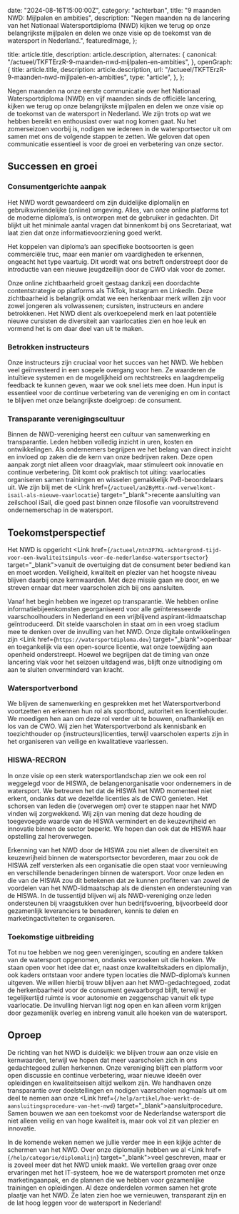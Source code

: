 
  date: "2024-08-16T15:00:00Z",
  category: "achterban",
  title: "9 maanden NWD: Mijlpalen en ambities",
  description:
    "Negen maanden na de lancering van het Nationaal Watersportdiploma (NWD) kijken we terug op onze belangrijkste mijlpalen en delen we onze visie op de toekomst van de watersport in Nederland.",
  featuredImage,
};

  title: article.title,
  description: article.description,
  alternates: {
    canonical: "/actueel/TKFTErzR-9-maanden-nwd-mijlpalen-en-ambities",
  },
  openGraph: {
    title: article.title,
    description: article.description,
    url: "/actueel/TKFTErzR-9-maanden-nwd-mijlpalen-en-ambities",
    type: "article",
  },
};


Negen maanden na onze eerste communicatie over het Nationaal Watersportdiploma
(NWD) en vijf maanden sinds de officiële lancering, kijken we terug op onze
belangrijkste mijlpalen en delen we onze visie op de toekomst van de watersport
in Nederland. We zijn trots op wat we hebben bereikt en enthousiast over wat nog
komen gaat. Nu het zomerseizoen voorbij is, nodigen we iedereen in de
watersportsector uit om samen met ons de volgende stappen te zetten. We geloven
dat open communicatie essentieel is voor de groei en verbetering van onze
sector.

## Successen en groei

### Consumentgerichte aanpak

Het NWD wordt gewaardeerd om zijn duidelijke diplomalijn en gebruiksvriendelijke
(online) omgeving. Alles, van onze online platforms tot de moderne diploma’s, is
ontworpen met de gebruiker in gedachten. Dit blijkt uit het minimale aantal
vragen dat binnenkomt bij ons Secretariaat, wat laat zien dat onze
informatievoorziening goed werkt.

Het koppelen van diploma’s aan specifieke bootsoorten is geen commerciële truc,
maar een manier om vaardigheden te erkennen, ongeacht het type vaartuig. Dit
wordt wat ons betreft onderstreept door de introductie van een nieuwe
jeugdzeillijn door de CWO vlak voor de zomer.

Onze online zichtbaarheid groeit gestaag dankzij een doordachte contentstrategie
op platforms als <Link
href={constants.TIKTOK_URL} target="_blank">TikTok</Link>, <Link
href={constants.INSTAGRAM_URL} target="_blank">Instagram</Link> en <Link
href={constants.LINKEDIN_URL} target="_blank">LinkedIn</Link>. Deze
zichtbaarheid is belangrijk omdat we een herkenbaar merk willen zijn voor zowel
jongeren als volwassenen; cursisten, instructeurs en andere betrokkenen. Het NWD
dient als overkoepelend merk en laat potentiële nieuwe cursisten de diversiteit
aan vaarlocaties zien en hoe leuk en vormend het is om daar deel van uit te
maken.

### Betrokken instructeurs

Onze instructeurs zijn cruciaal voor het succes van het NWD. We hebben veel
geïnvesteerd in een soepele overgang voor hen. Ze waarderen de intuïtieve
systemen en de mogelijkheid om rechtstreeks en laagdrempelig feedback te kunnen
geven, waar we ook snel iets mee doen. Hun input is essentieel voor de continue
verbetering van de vereniging en om in contact te blijven met onze belangrijkste
doelgroep: de consument.

### Transparante verenigingscultuur

Binnen de NWD-vereniging heerst een cultuur van samenwerking en transparantie.
Leden hebben volledig inzicht in uren, kosten en ontwikkelingen. Als ondernemers
begrijpen we het belang van direct inzicht en invloed op zaken die de kern van
onze bedrijven raken. Deze open aanpak zorgt niet alleen voor draagvlak, maar
stimuleert ook innovatie en continue verbetering. Dit komt ook praktisch tot
uiting: vaarlocaties organiseren samen trainingen en wisselen gemakkelijk
PvB-beoordelaars uit. We zijn blij met de&#32;<Link
href={`/actueel/an2ByMtx-nwd-verwelkomt-isail-als-nieuwe-vaarlocatie`}
target="\_blank">recente aansluiting van zeilschool iSail</Link>, die goed past
binnen onze filosofie van vooruitstrevend ondernemerschap in de watersport.

## Toekomstperspectief

Het NWD is opgericht <Link
href={`/actueel/ntn3P7KL-achtergrond-tijd-voor-een-kwaliteitsimpuls-voor-de-nederlandse-watersportsector`}
target="\_blank">vanuit&#32;de&#32;overtuiging&#32;dat&#32;de&#32;consument&#32;beter&#32;bediend&#32;kan&#32;en&#32;moet&#32;worden</Link>.
Veiligheid, kwaliteit en plezier van het hoogste niveau blijven daarbij onze
kernwaarden. Met deze missie gaan we door, en we streven ernaar dat meer
vaarscholen zich bij ons aansluiten.

Vanaf het begin hebben we ingezet op transparantie. We hebben online
informatiebijeenkomsten georganiseerd voor alle geïnteresseerde
vaarschoolhouders in Nederland en een vrijblijvend aspirant-lidmaatschap
geïntroduceerd. Dit stelde vaarscholen in staat om in een vroeg stadium mee te
denken over de invulling van het NWD. Onze digitale ontwikkelingen zijn <Link
href={`https://watersportdiploma.dev`} target="\_blank">openbaar</Link> en
toegankelijk via een open-source licentie, wat onze toewijding aan openheid
onderstreept. Hoewel we begrijpen dat de timing van onze lancering vlak voor het
seizoen uitdagend was, blijft onze uitnodiging om aan te sluiten onverminderd
van kracht.

### Watersportverbond

We blijven de samenwerking en gesprekken met het Watersportverbond voortzetten
en erkennen hun rol als sportbond, autoriteit en licentiehouder. We moedigen hen
aan om deze rol verder uit te bouwen, onafhankelijk en los van de CWO. Wij zien
het Watersportverbond als kennisbank en toezichthouder op
(instructeurs)licenties, terwijl vaarscholen experts zijn in het organiseren van
veilige en kwalitatieve vaarlessen.

### HISWA-RECRON

In onze visie op een sterk watersportlandschap zien we ook een rol weggelegd
voor de HISWA, de belangenorganisatie voor ondernemers in de watersport. We
betreuren het dat de HISWA het NWD momenteel niet erkent, ondanks dat we
dezelfde licenties als de CWO genieten. Het schorsen van leden die (overwegen
om) over te stappen naar het NWD vinden wij zorgwekkend. Wij zijn van mening dat
deze houding de toegevoegde waarde van de HISWA vermindert en de keuzevrijheid
en innovatie binnen de sector beperkt. We hopen dan ook dat de HISWA haar
opstelling zal heroverwegen.

Erkenning van het NWD door de HISWA zou niet alleen de diversiteit en
keuzevrijheid binnen de watersportsector bevorderen, maar zou ook de HISWA zelf
versterken als een organisatie die open staat voor vernieuwing en verschillende
benaderingen binnen de watersport. Voor onze leden en die van de HISWA zou dit
betekenen dat ze kunnen profiteren van zowel de voordelen van het
NWD-lidmaatschap als de diensten en ondersteuning van de HISWA. In de tussentijd
blijven wij als NWD-vereniging onze leden ondersteunen bij vraagstukken over hun
bedrijfsvoering, bijvoorbeeld door gezamenlijk leveranciers te benaderen, kennis
te delen en marketingactiviteiten te organiseren.

### Toekomstige uitbreiding

Tot nu toe hebben we nog geen verenigingen, scouting en andere takken van de
watersport opgenomen, ondanks verzoeken uit die hoeken. We staan open voor het
idee dat er, naast onze kwaliteitskaders en diplomalijn, ook kaders ontstaan
voor andere typen locaties die NWD-diploma’s kunnen uitgeven. We willen hierbij
trouw blijven aan het NWD-gedachtegoed, zodat de herkenbaarheid voor de
consument gewaarborgd blijft, terwijl er tegelijkertijd ruimte is voor autonomie
en zeggenschap vanuit elk type vaarlocatie. De invulling hiervan ligt nog open
en kan alleen vorm krijgen door gezamenlijk overleg en inbreng vanuit alle
hoeken van de watersport.

## Oproep

De richting van het NWD is duidelijk: we blijven trouw aan onze visie en
kernwaarden, terwijl we hopen dat meer vaarscholen zich in ons gedachtegoed
zullen herkennen. Onze vereniging blijft een platform voor open discussie en
continue verbetering, waar nieuwe ideeën over opleidingen en kwaliteitseisen
altijd welkom zijn. We handhaven onze transparantie over doelstellingen en
nodigen vaarscholen nogmaals uit om deel te nemen aan onze <Link
href={`/help/artikel/hoe-werkt-de-aansluitingsprocedure-van-het-nwd`}
target="\_blank">aansluitprocedure</Link>. Samen bouwen we aan een toekomst voor
de Nederlandse watersport die niet alleen veilig en van hoge kwaliteit is, maar
ook vol zit van plezier en innovatie.

In de komende weken nemen we jullie verder mee in een kijkje achter de schermen
van het NWD. Over onze diplomalijn hebben we al <Link
href={`/help/categorie/diplomalijn`} target="\_blank">veel geschreven</Link>,
maar er is zoveel meer dat het NWD uniek maakt. We vertellen graag over onze
ervaringen met het IT-systeem, hoe we de watersport promoten met onze
marketingaanpak, en de plannen die we hebben voor gezamenlijke trainingen en
opleidingen. Al deze onderdelen vormen samen het grote plaatje van het NWD. Ze
laten zien hoe we vernieuwen, transparant zijn en de lat hoog leggen voor de
watersport in Nederland!

